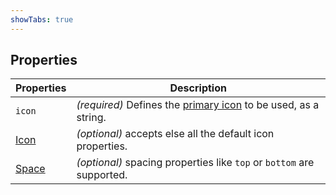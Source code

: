```yaml
---
showTabs: true
---
```


## Properties

| Properties                                | Description                                                                      |
| ----------------------------------------- | -------------------------------------------------------------------------------- |
| `icon`                                    | _(required)_ Defines the [primary icon](/icons/primary) to be used, as a string. |
| [Icon](/uilib/components/icon/properties) | _(optional)_ accepts else all the default icon properties.                       |
| [Space](/uilib/layout/space/properties)   | _(optional)_ spacing properties like `top` or `bottom` are supported.            |
